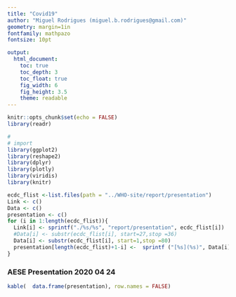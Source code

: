 ```yaml
---
title: "Covid19"
author: "Miguel Rodrigues (miguel.b.rodrigues@gmail.com)"
geometry: margin=1in
fontfamily: mathpazo
fontsize: 10pt

output:
  html_document:
    toc: true
    toc_depth: 3
    toc_float: true
    fig_width: 6
    fig_height: 3.5
    theme: readable
---
```

```r
knitr::opts_chunk$set(echo = FALSE)
library(readr)
```

```r
#
# import
library(ggplot2)
library(reshape2)
library(dplyr)
library(plotly)
library(viridis)
library(knitr)

ecdc_flist <-list.files(path = "../WHO-site/report/presentation")
Link <- c()
Data <- c()
presentation <- c()
for (i in 1:length(ecdc_flist)){
  Link[i] <- sprintf("./%s/%s", "report/presentation", ecdc_flist[i])
  #Data[i] <- substr(ecdc_flist[i], start=27,stop =36)
  Data[i] <- substr(ecdc_flist[i], start=1,stop =80)
  presentation[length(ecdc_flist)+1-i] <-  sprintf ("[%s](%s)", Data[i], Link[i])
}

```


### AESE Presentation 2020 04 24
```r
kable(  data.frame(presentation), row.names = FALSE)
```
